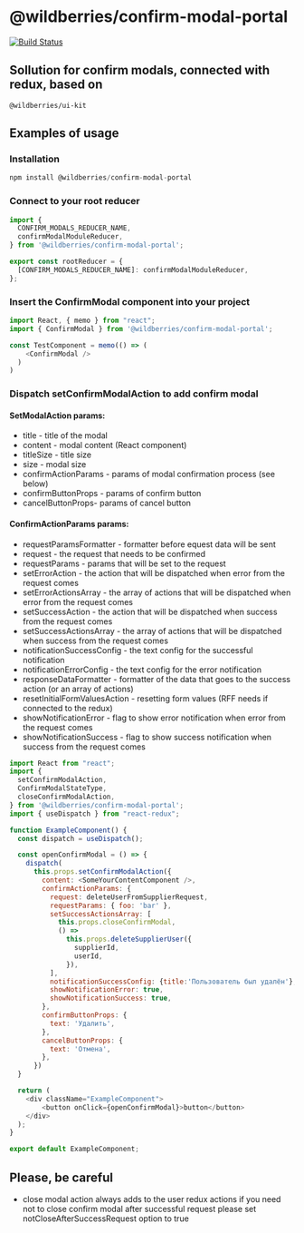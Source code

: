 
<Meta
  title='Documentation'
/>

# @wildberries/confirm-modal-portal

[![Build Status](https://travis-ci.org/mihanizm56/confirm-modal.svg?branch=master)](https://travis-ci.org/mihanizm56/confirm-modal)

## Sollution for confirm modals, connected with redux, based on 

```
@wildberries/ui-kit
```

## Examples of usage

### Installation

```javascript
npm install @wildberries/confirm-modal-portal
```

### Connect to your root reducer

```javascript
import {
  CONFIRM_MODALS_REDUCER_NAME,
  confirmModalModuleReducer,
} from '@wildberries/confirm-modal-portal';

export const rootReducer = {
  [CONFIRM_MODALS_REDUCER_NAME]: confirmModalModuleReducer,
};
```

### Insert the ConfirmModal component into your project

```javascript
import React, { memo } from "react";
import { ConfirmModal } from '@wildberries/confirm-modal-portal';

const TestComponent = memo(() => (
    <ConfirmModal />
  )
)
```

### Dispatch setConfirmModalAction to add confirm modal

#### SetModalAction params:
  - title - title of the modal
  - content - modal content (React component)
  - titleSize - title size
  - size - modal size
  - confirmActionParams - params of modal confirmation process (see below)
  - confirmButtonProps - params of confirm button
  - cancelButtonProps- params of cancel button

#### ConfirmActionParams params:
  - requestParamsFormatter - formatter before equest data will be sent
  - request - the request that needs to be confirmed
  - requestParams - params that will be set to the request
  - setErrorAction - the action that will be dispatched when error from the request comes
  - setErrorActionsArray - the array of actions that will be dispatched when error from the request comes
  - setSuccessAction - the action that will be dispatched when success from the request comes
  - setSuccessActionsArray - the array of actions that will be dispatched when success from the request comes
  - notificationSuccessConfig - the text config for the successful notification
  - notificationErrorConfig - the text config for the error notification
  - responseDataFormatter - formatter of the data that goes to the success action (or an array of actions)
  - resetInitialFormValuesAction - resetting form values (RFF needs if connected to the redux)
  - showNotificationError - flag to show error notification when error from the request comes
  - showNotificationSuccess - flag to show success notification when success from the request comes

```javascript
import React from "react";
import {
  setConfirmModalAction,
  ConfirmModalStateType,
  closeConfirmModalAction,
} from '@wildberries/confirm-modal-portal';
import { useDispatch } from "react-redux";

function ExampleComponent() {
  const dispatch = useDispatch();

  const openConfirmModal = () => {
    dispatch(
      this.props.setConfirmModalAction({
        content: <SomeYourContentComponent />,
        confirmActionParams: {
          request: deleteUserFromSupplierRequest,
          requestParams: { foo: 'bar' },
          setSuccessActionsArray: [
            this.props.closeConfirmModal,
            () =>
              this.props.deleteSupplierUser({
                supplierId,
                userId,
              }),
          ],
          notificationSuccessConfig: {title:'Пользователь был удалён'},
          showNotificationError: true,
          showNotificationSuccess: true,
        },
        confirmButtonProps: {
          text: 'Удалить',
        },
        cancelButtonProps: {
          text: 'Отмена',
        },
      })
  }

  return (
    <div className="ExampleComponent">
        <button onClick={openConfirmModal}>button</button>
    </div>
  );
}

export default ExampleComponent;
```

## Please, be careful
  - close modal action always adds to the user redux actions
    if you need not to close confirm modal after successful request
    please set notCloseAfterSuccessRequest option to true
